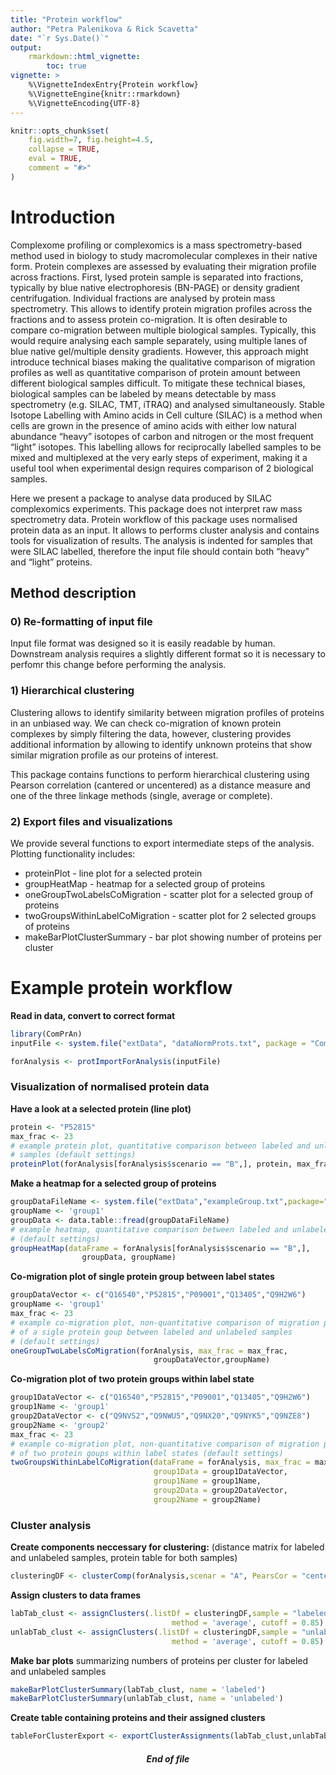 ```yaml
---
title: "Protein workflow"
author: "Petra Palenikova & Rick Scavetta"
date: "`r Sys.Date()`"
output: 
    rmarkdown::html_vignette:
        toc: true
vignette: >
    %\VignetteIndexEntry{Protein workflow}
    %\VignetteEngine{knitr::rmarkdown}
    %\VignetteEncoding{UTF-8}
---
```


```r
knitr::opts_chunk$set(
    fig.width=7, fig.height=4.5,
    collapse = TRUE,
    eval = TRUE,
    comment = "#>"
)
```

# Introduction

Complexome profiling or complexomics is a mass spectrometry-based method used in
biology to study macromolecular complexes in their native form. Protein 
complexes are assessed by evaluating their migration profile across fractions. 
First, lysed protein sample is separated into fractions, typically by blue 
native electrophoresis (BN-PAGE) or density gradient centrifugation. Individual 
fractions are analysed by protein mass spectrometry. This allows to identify 
protein migration profiles across the fractions and to assess protein 
co-migration. It is often desirable to compare co-migration between multiple 
biological samples. Typically, this would require analysing each sample 
separately, using multiple lanes of blue native gel/multiple density gradients. 
However, this approach might introduce technical biases making the qualitative 
comparison of migration profiles as well as quantitative comparison of protein 
amount between different biological samples difficult. To mitigate these 
technical biases, biological samples can be labeled by means detectable by 
mass spectrometry (e.g. SILAC, TMT, iTRAQ) and analysed simultaneously.  Stable 
Isotope Labelling with Amino acids in Cell culture (SILAC) is a method when 
cells are grown in the presence of amino acids with either low natural abundance
“heavy” isotopes of carbon and nitrogen or the most frequent “light” isotopes.
This labelling allows for reciprocally labelled samples to be mixed and 
multiplexed at the very early steps of experiment, making it a useful tool when 
experimental design requires comparison of 2 biological samples. 

Here we present a package to analyse data produced by SILAC complexomics 
experiments. This package does not interpret raw mass spectrometry data. Protein
workflow of this package uses normalised protein data as an input. It allows to 
performs cluster analysis and contains tools for visualization of results. The
analysis is indented for samples that were SILAC labelled, therefore the input 
file should contain both “heavy” and “light” proteins.

## Method description

### 0) Re-formatting of input file

Input file format was designed so it is easily readable by human. Downstream 
analysis requires a slightly different format so it is necessary to perfomr 
this change before performing the analysis.

### 1) Hierarchical clustering

Clustering allows to identify similarity between migration profiles of proteins 
in an unbiased way. We can check co-migration of known protein complexes by 
simply filtering the data, however, clustering provides additional information
by allowing to identify unknown proteins that show similar migration profile as 
our proteins of interest.

This package contains functions to perform hierarchical clustering using Pearson
correlation (cantered or uncentered) as a distance measure and one of the three 
linkage methods (single, average or complete).

### 2) Export files and visualizations

We provide several functions to export intermediate steps of the analysis.
Plotting functionality includes: 

* proteinPlot - line plot for a selected protein 
* groupHeatMap - heatmap for a selected group of proteins 
* oneGroupTwoLabelsCoMigration - scatter plot for a selected group of proteins
* twoGroupsWithinLabelCoMigration - scatter plot for 2 selected groups of
proteins
* makeBarPlotClusterSummary - bar plot showing number of proteins per cluster

# Example protein workflow

**Read in data, convert to correct format**

```r
library(ComPrAn)
inputFile <- system.file("extData", "dataNormProts.txt", package = "ComPrAn")

forAnalysis <- protImportForAnalysis(inputFile)
```

### Visualization of normalised protein data
**Have a look at a selected protein (line plot)**
```r
protein <- "P52815"
max_frac <- 23
# example protein plot, quantitative comparison between labeled and unlabeled
# samples (default settings)
proteinPlot(forAnalysis[forAnalysis$scenario == "B",], protein, max_frac)
```

**Make a heatmap for a selected group of proteins**
```r
groupDataFileName <- system.file("extData","exampleGroup.txt",package="ComPrAn")
groupName <- 'group1'
groupData <- data.table::fread(groupDataFileName)
# example heatmap, quantitative comparison between labeled and unlabeled samples
# (default settings)
groupHeatMap(dataFrame = forAnalysis[forAnalysis$scenario == "B",],
                groupData, groupName)
```

**Co-migration plot of single protein group between label states**
```r
groupDataVector <- c("Q16540","P52815","P09001","Q13405","Q9H2W6")
groupName <- 'group1' 
max_frac <- 23 
# example co-migration plot, non-quantitative comparison of migration profile 
# of a sigle protein goup between labeled and unlabeled samples 
# (default settings)
oneGroupTwoLabelsCoMigration(forAnalysis, max_frac = max_frac, 
                                groupDataVector,groupName)

```

**Co-migration plot of two protein groups within label state**
```r
group1DataVector <- c("Q16540","P52815","P09001","Q13405","Q9H2W6")
group1Name <- 'group1' 
group2DataVector <- c("Q9NVS2","Q9NWU5","Q9NX20","Q9NYK5","Q9NZE8")
group2Name <- 'group2'
max_frac <- 23 
# example co-migration plot, non-quantitative comparison of migration profile 
# of two protein goups within label states (default settings)
twoGroupsWithinLabelCoMigration(dataFrame = forAnalysis, max_frac = max_frac, 
                                group1Data = group1DataVector, 
                                group1Name = group1Name,
                                group2Data = group2DataVector, 
                                group2Name = group2Name)
```

### Cluster analysis

**Create components neccessary for clustering:**
(distance matrix for labeled and unlabeled samples,
protein table for both samples)
```r
clusteringDF <- clusterComp(forAnalysis,scenar = "A", PearsCor = "centered")
```

**Assign clusters to data frames**
```r
labTab_clust <- assignClusters(.listDf = clusteringDF,sample = "labeled",
                                    method = 'average', cutoff = 0.85)
unlabTab_clust <- assignClusters(.listDf = clusteringDF,sample = "unlabeled",
                                    method = 'average', cutoff = 0.85)
```

**Make bar plots** summarizing numbers of proteins per cluster for labeled
and unlabeled samples
```r
makeBarPlotClusterSummary(labTab_clust, name = 'labeled')
makeBarPlotClusterSummary(unlabTab_clust, name = 'unlabeled')
```

**Create table containing proteins and their assigned clusters**
```r
tableForClusterExport <- exportClusterAssignments(labTab_clust,unlabTab_clust)
```

<center>
#### *End of file*
</center>